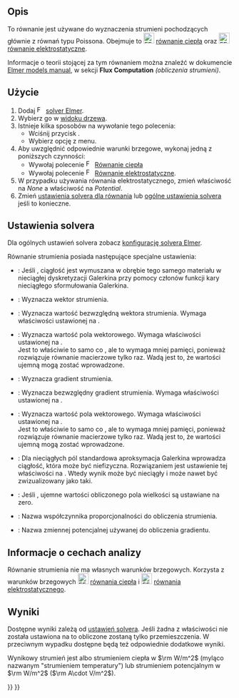 <languages/>

{{Docnav
|[[FEM_EquationFlow/pl|Równanie przepływu]]
|[[FEM_EquationHeat/pl|Równanie ciepła]]
|[[FEM_Workbench/pl|środowisko pracy MES]]
|IconL=FEM_EquationFlow.svg
|IconR=FEM_EquationHeat.svg
|IconC=Workbench_FEM.svg
}}

{{GuiCommand/pl
|Name=FEM EquationFlux
|Name/pl=MES: Równanie strumienia
|MenuLocation=Rozwiąż → Równanie strumienia
|Workbenches=[[FEM_Workbench/pl|MES]]
|Version=0.17
|SeeAlso=
}}

<span id="Description"></span>
==Opis==

To równanie jest używane do wyznaczenia strumieni pochodzących głównie z równań typu Poissona. Obejmuje to [[Image:FEM_EquationHeat.svg|24px]] [[FEM_EquationHeat/pl|równanie ciepła]] oraz [[Image:FEM_EquationElectrostatic.svg|24px]] [[FEM_EquationElectrostatic/pl|równanie elektrostatyczne]].

Informacje o teorii stojącej za tym równaniem można znaleźć w dokumencie [https://www.elmerfem.org/blog/documentation/ Elmer models manual], w sekcji '''Flux Computation''' ''(obliczenia strumieni)''.

<span id="Usage"></span>
==Użycie==

# Dodaj [[Image:FEM_SolverElmer.svg|16px|link=FEM_SolverElmer#Equations]] [[FEM_SolverElmer/pl#Równania|solver Elmer]].
# Wybierz go w [[Tree_view/pl|widoku drzewa]].
# Istnieje kilka sposobów na wywołanie tego polecenia:
#* Wciśnij przycisk {{Button|[[Image:FEM_EquationFlux.svg|16px]] [[FEM_EquationFlux/pl|Równanie strumienia]]}}.
#* Wybierz opcję {{MenuCommand|Rozwiąż → Równanie strumienia}} z menu.
# Aby uwzględnić odpowiednie warunki brzegowe, wykonaj jedną z poniższych czynności:
#* Wywołaj polecenie [[Image:FEM_EquationHeat.svg|16px|link=FEM_EquationHeat]] [[FEM_EquationHeat/pl|Równanie ciepła]]
#* Wywołaj polecenie [[Image:FEM_EquationElectrostatic.svg|16px|link=FEM_EquationElectrostatic]] [[FEM_EquationElectrostatic/pl|Równanie elektrostatyczne]].
# W przypadku używania równania elektrostatycznego, zmień właściwość {{PropertyData|Flux Coefficient}} na ''None'' a właściwość {{PropertyData|Flux Variable}} na ''Potential''.
# Zmień [[#Ustawienia_solvera|ustawienia solvera dla równania]] lub [[FEM_SolverElmer_SolverSettings/pl|ogólne ustawienia solvera]] jeśli to konieczne.

<span id="Solver_Settings"></span>
==Ustawienia solvera==

Dla ogólnych ustawień solvera zobacz [[FEM_SolverElmer_SolverSettings/pl|konfigurację solvera Elmer]].

Równanie strumienia posiada następujące specjalne ustawienia:
* {{PropertyData|Average Within Materials}}: Jeśli {{true/pl}}, ciągłość jest wymuszana w obrębie tego samego materiału w nieciągłej dyskretyzacji Galerkina przy pomocy członów funkcji kary nieciągłego sformułowania Galerkina.
* {{PropertyData|Calculate Flux}}: Wyznacza wektor strumienia.
* {{PropertyData|Calculate Flux Abs}}: Wyznacza wartość bezwzględną wektora strumienia. Wymaga właściwości {{PropertyData|Calculate Flux}} ustawionej na {{true/pl}}.
* {{PropertyData|Calculate Flux Magnitude}}: Wyznacza wartość pola wektorowego. Wymaga właściwości {{PropertyData|Calculate Flux}} ustawionej na {{true/pl}}.</br>Jest to właściwie to samo co {{PropertyData|Calculate Flux Abs}}, ale to wymaga mniej pamięci, ponieważ rozwiązuje równanie macierzowe tylko raz. Wadą jest to, że wartości ujemną mogą zostać wprowadzone.
* {{PropertyData|Calculate Grad}}: Wyznacza gradient strumienia.
* {{PropertyData|Calculate Grad Abs}}: Wyznacza bezwzględny gradient strumienia. Wymaga właściwości {{PropertyData|Calculate Grad}} ustawionej na {{true/pl}}.
* {{PropertyData|Calculate Grad Magnitude}}: Wyznacza wartość pola wektorowego. Wymaga właściwości {{PropertyData|Calculate Grad}} ustawionej na {{true/pl}}.</br>Jest to właściwie to samo co {{PropertyData|Calculate Grad Abs}}, ale to wymaga mniej pamięci, ponieważ rozwiązuje równanie macierzowe tylko raz. Wadą jest to, że wartości ujemną mogą zostać wprowadzone.
* {{PropertyData|Discontinuous Galerkin}}: Dla nieciągłych pól standardowa aproksymacja Galerkina wprowadza ciągłość, która może być niefizyczna. Rozwiązaniem jest ustawienie tej właściwości na {{true/pl}}. Wtedy wynik może być nieciągły i może nawet być zwizualizowany jako taki.
* {{PropertyData|Enforce Positive Magnitude}}: Jeśli {{true/pl}}, ujemne wartości obliczonego pola wielkości są ustawiane na zero.
* {{PropertyData|Flux Coefficient}}: Nazwa współczynnika proporcjonalności do obliczenia strumienia.
* {{PropertyData|Flux Variable}}: Nazwa zmiennej potencjalnej używanej do obliczenia gradientu.

<span id="Analysis_Feature_Information"></span>
==Informacje o cechach analizy==

Równanie strumienia nie ma własnych warunków brzegowych. Korzysta z warunków brzegowych [[Image:FEM_EquationHeat.svg|24px]] [[FEM_EquationHeat/pl|równania ciepła]] i [[Image:FEM_EquationElectrostatic.svg|24px]] [[FEM_EquationElectrostatic/pl|równania elektrostatycznego]].

<span id="Results"></span>
==Wyniki==

Dostępne wyniki zależą od [[#Ustawienia_solvera|ustawień solvera]]. Jeśli żadna z właściwości {{PropertyData|Calculate *}} nie została ustawiona na {{true/pl}} to obliczone zostaną tylko przemieszczenia. W przeciwnym wypadku dostępne będą też odpowiednie dodatkowe wyniki. 

Wynikowy strumień jest albo strumieniem ciepła w <math>\rm W/m^2</math> (myląco nazwanym "strumieniem temperatury") lub strumieniem potencjalnym w <math>\rm W/m^2</math> (<math>\rm A\cdot V/m^2</math>).


{{Docnav
|[[FEM_EquationFlow/pl|Równanie przepływu]]
|[[FEM_EquationHeat/pl|Równanie ciepła]]
|[[FEM_Workbench/pl|MES]]
|IconL=FEM_EquationFlow.svg
|IconR=FEM_EquationHeat.svg
|IconC=Workbench_FEM.svg
}}

{{FEM Tools navi{{#translation:}}}}
{{Userdocnavi{{#translation:}}}}
